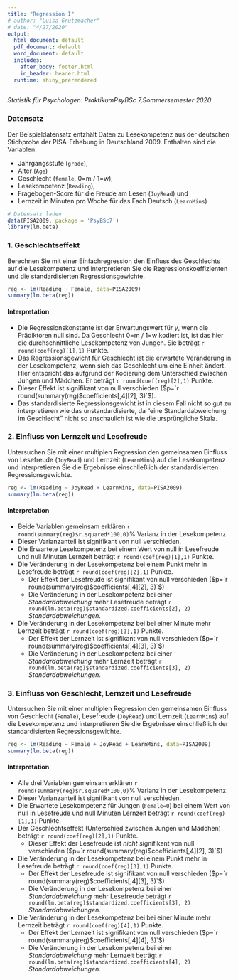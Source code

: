 ---
title: "Regression I"
# author: "Luisa Grützmacher"
# date: "4/27/2020"
output:
  html_document: default
  pdf_document: default
  word_document: default
  includes:
    after_body: footer.html
    in_header: header.html
  runtime: shiny_prerendered
---

*Statistik für Psychologen: PraktikumPsyBSc 7,Sommersemester 2020*

### Datensatz

Der Beispieldatensatz entzhält Daten zu Lesekompetenz aus der deutschen Stichprobe der PISA-Erhebung in Deutschland 2009.
Enthalten sind die Variablen:

* Jahrgangsstufe (`grade`),
* Alter (`Age`)
* Geschlecht (`female`, 0=m / 1=w),
* Lesekompetenz (`Reading`),
* Fragebogen-Score für die Freude am Lesen (`JoyRead`) und
* Lernzeit in Minuten pro Woche für das Fach Deutsch (`LearnMins`)

```{r data}
# Datensatz laden
data(PISA2009, package = 'PsyBSc7')
library(lm.beta)
```

### 1. Geschlechtseffekt
Berechnen Sie mit einer Einfachregression den Einfluss des Geschlechts auf die Lesekompetenz und interpretieren Sie die Regressionskoeffizienten und die standardisierten Regressionsgewichte.

```{r}
reg <- lm(Reading ~ Female, data=PISA2009)
summary(lm.beta(reg))
```

#### Interpretation
* Die Regressionskonstante ist der Erwartungswert für $y$, wenn die Prädiktoren null sind. Da Geschlecht 0=m / 1=w kodiert ist, ist das hier die durchschnittliche Lesekompetenz von Jungen. Sie beträgt `r round(coef(reg)[1],1)` Punkte.
* Das Regressionsgewicht für Geschlecht ist die erwartete Veränderung in der Lesekompetenz, wenn sich das Geschlecht um eine Einheit ändert. Hier entspricht das aufgrund der Kodierung dem Unterschied zwischen Jungen und Mädchen. Er beträgt `r round(coef(reg)[2],1)` Punkte.
* Dieser Effekt ist signifikant von null verschieden ($p=`r round(summary(reg)$coefficients[,4][2], 3)`$).
* Das standardisierte Regressionsgewicht ist in diesem Fall nicht so gut zu interpretieren wie das unstandardisierte, da "eine Standardabweichung im Geschlecht" nicht so anschaulich ist wie die ursprüngliche Skala.

### 2. Einfluss von Lernzeit und Lesefreude

Untersuchen Sie mit einer multiplen Regression den gemeinsamen Einfluss von Lesefreude (`JoyRead`) und Lernzeit (`LearnMins`) auf die Lesekompetenz und interpretieren Sie die Ergebnisse einschließlich der standardisierten Regressionsgewichte.

```{r}
reg <- lm(Reading ~ JoyRead + LearnMins, data=PISA2009)
summary(lm.beta(reg))
```

#### Interpretation

* Beide Variablen gemeinsam erklären `r round(summary(reg)$r.squared*100,0)`% Varianz in der Lesekompetenz.
* Dieser Varianzanteil ist signifikant von null verschieden.
* Die Erwartete Lesekompetenz bei einem Wert von null in Lesefreude und null Minuten Lernzeit beträgt `r round(coef(reg)[1],1)` Punkte.
* Die Veränderung in der Lesekompetenz bei einem Punkt mehr in Lesefreude beträgt `r round(coef(reg)[2],1)` Punkte.
    * Der Effekt der Lesefreude ist signifikant von null verschieden ($p=`r round(summary(reg)$coefficients[,4][2], 3)`$)
    * Die Veränderung in der Lesekompetenz bei einer *Standardabweichung* mehr Lesefreude beträgt `r round(lm.beta(reg)$standardized.coefficients[2], 2)` *Standardabweichungen*.
* Die Veränderung in der Lesekompetenz bei bei einer Minute mehr Lernzeit beträgt `r round(coef(reg)[3],1)` Punkte.
    * Der Effekt der Lernzeit ist signifikant von null verschieden ($p=`r round(summary(reg)$coefficients[,4][3], 3)`$)    
    * Die Veränderung in der Lesekompetenz bei einer *Standardabweichung* mehr Lernzeit beträgt `r round(lm.beta(reg)$standardized.coefficients[3], 2)` *Standardabweichungen*.

### 3. Einfluss von Geschlecht, Lernzeit und Lesefreude

Untersuchen Sie mit einer multiplen Regression den gemeinsamen Einfluss von Geschlecht (`Female`), Lesefreude (`JoyRead`) und Lernzeit (`LearnMins`) auf die Lesekompetenz und interpretieren Sie die Ergebnisse einschließlich der standardisierten Regressionsgewichte.

```{r}
reg <- lm(Reading ~ Female + JoyRead + LearnMins, data=PISA2009)
summary(lm.beta(reg))
```

#### Interpretation

* Alle drei Variablen gemeinsam erklären `r round(summary(reg)$r.squared*100,0)`% Varianz in der Lesekompetenz.
* Dieser Varianzanteil ist signifikant von null verschieden.
* Die Erwartete Lesekompetenz für Jungen (`Female=0`) bei einem Wert von null in Lesefreude und null Minuten Lernzeit beträgt `r round(coef(reg)[1],1)` Punkte.
* Der Geschlechtseffekt (Unterschied zwischen Jungen und Mädchen) beträgt `r round(coef(reg)[2],1)` Punkte.
    * Dieser Effekt der Lesefreude ist *nicht* signifikant von null verschieden ($p=`r round(summary(reg)$coefficients[,4][2], 3)`$)
* Die Veränderung in der Lesekompetenz bei einem Punkt mehr in Lesefreude beträgt `r round(coef(reg)[3],1)` Punkte.
    * Der Effekt der Lesefreude ist signifikant von null verschieden ($p=`r round(summary(reg)$coefficients[,4][3], 3)`$)
    * Die Veränderung in der Lesekompetenz bei einer *Standardabweichung* mehr Lesefreude beträgt `r round(lm.beta(reg)$standardized.coefficients[3], 2)` *Standardabweichungen*.
* Die Veränderung in der Lesekompetenz bei bei einer Minute mehr Lernzeit beträgt `r round(coef(reg)[4],1)` Punkte.
    * Der Effekt der Lernzeit ist signifikant von null verschieden ($p=`r round(summary(reg)$coefficients[,4][4], 3)`$)    
    * Die Veränderung in der Lesekompetenz bei einer *Standardabweichung* mehr Lernzeit beträgt `r round(lm.beta(reg)$standardized.coefficients[4], 2)` *Standardabweichungen*.
